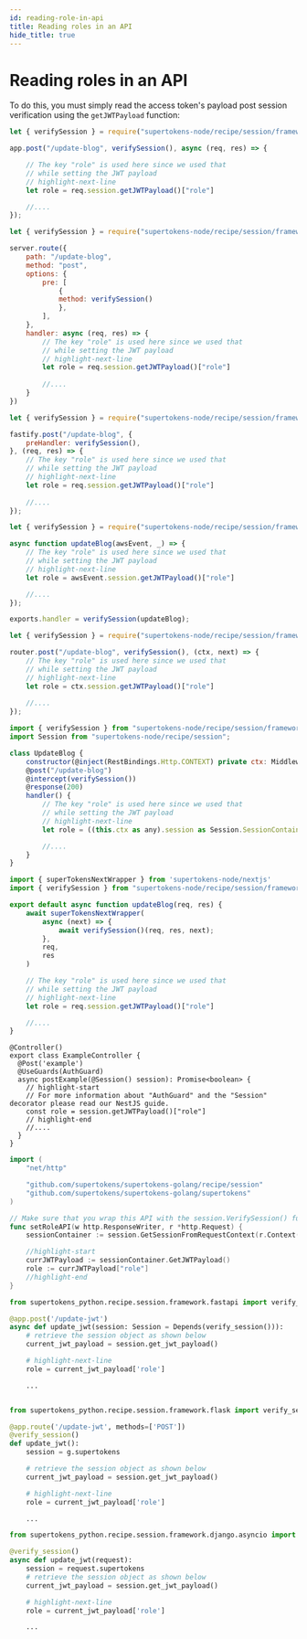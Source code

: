 ```yaml
---
id: reading-role-in-api
title: Reading roles in an API
hide_title: true
---
```


<!-- COPY DOCS -->
<!-- ./thirdpartyemailpassword/common-customizations/user-roles/reading-role-in-api.mdx -->


# Reading roles in an API

To do this, you must simply read the access token's payload post session verification using the `getJWTPayload` function:

<BackendSDKTabs>
<TabItem value="nodejs">
<NodeJSFrameworkSubTabs>
<TabItem value="express">

```jsx
let { verifySession } = require("supertokens-node/recipe/session/framework/express");

app.post("/update-blog", verifySession(), async (req, res) => {

    // The key "role" is used here since we used that
    // while setting the JWT payload 
    // highlight-next-line
    let role = req.session.getJWTPayload()["role"]

    //....
});
```
</TabItem>
<TabItem value="hapi">

```jsx
let { verifySession } = require("supertokens-node/recipe/session/framework/hapi");

server.route({
    path: "/update-blog",
    method: "post",
    options: {
        pre: [
            {
            method: verifySession()
            },
        ],
    },
    handler: async (req, res) => {
        // The key "role" is used here since we used that
        // while setting the JWT payload 
        // highlight-next-line
        let role = req.session.getJWTPayload()["role"]
        
        //....
    }
})
```
</TabItem>
<TabItem value="fastify">

```jsx
let { verifySession } = require("supertokens-node/recipe/session/framework/fastify");

fastify.post("/update-blog", {
    preHandler: verifySession(),
}, (req, res) => {
    // The key "role" is used here since we used that
    // while setting the JWT payload 
    // highlight-next-line
    let role = req.session.getJWTPayload()["role"]
    
    //....
});
```

</TabItem>
<TabItem value="awsLambda">

```jsx
let { verifySession } = require("supertokens-node/recipe/session/framework/awsLambda");

async function updateBlog(awsEvent, _) => {
    // The key "role" is used here since we used that
    // while setting the JWT payload 
    // highlight-next-line
    let role = awsEvent.session.getJWTPayload()["role"]

    //....
});

exports.handler = verifySession(updateBlog);

```

</TabItem>
<TabItem value="koa">

```jsx
let { verifySession } = require("supertokens-node/recipe/session/framework/koa");

router.post("/update-blog", verifySession(), (ctx, next) => {
    // The key "role" is used here since we used that
    // while setting the JWT payload 
    // highlight-next-line
    let role = ctx.session.getJWTPayload()["role"]
    
    //....
});
```

</TabItem>
<TabItem value="loopback">

```jsx
import { verifySession } from "supertokens-node/recipe/session/framework/loopback";
import Session from "supertokens-node/recipe/session";

class UpdateBlog {
    constructor(@inject(RestBindings.Http.CONTEXT) private ctx: MiddlewareContext) {}
    @post("/update-blog")
    @intercept(verifySession())
    @response(200)
    handler() {
        // The key "role" is used here since we used that
        // while setting the JWT payload 
        // highlight-next-line
        let role = ((this.ctx as any).session as Session.SessionContainer).session.getJWTPayload()["role"]

        //....
    }
}
```

</TabItem>
<TabItem value="nextjs">

```jsx
import { superTokensNextWrapper } from 'supertokens-node/nextjs'
import { verifySession } from "supertokens-node/recipe/session/framework/express";

export default async function updateBlog(req, res) {
    await superTokensNextWrapper(
        async (next) => {
            await verifySession()(req, res, next);
        },
        req,
        res
    )

    // The key "role" is used here since we used that
    // while setting the JWT payload 
    // highlight-next-line
    let role = req.session.getJWTPayload()["role"]

    //....
}
```

</TabItem>
<TabItem value="nestjs">

```tsx
@Controller()
export class ExampleController {
  @Post('example')
  @UseGuards(AuthGuard)
  async postExample(@Session() session): Promise<boolean> {
    // highlight-start
    // For more information about "AuthGuard" and the "Session" decorator please read our NestJS guide.
    const role = session.getJWTPayload()["role"]
    // highlight-end
    //....
  }
}
```
</TabItem>
</NodeJSFrameworkSubTabs>
</TabItem>
<TabItem value="go">

```go
import (
	"net/http"

	"github.com/supertokens/supertokens-golang/recipe/session"
	"github.com/supertokens/supertokens-golang/supertokens"
)

// Make sure that you wrap this API with the session.VerifySession() function
func setRoleAPI(w http.ResponseWriter, r *http.Request) {
	sessionContainer := session.GetSessionFromRequestContext(r.Context())

    //highlight-start
	currJWTPayload := sessionContainer.GetJWTPayload()
	role := currJWTPayload["role"]
    //highlight-end
}
```

</TabItem>
<TabItem value="python">

<PythonFrameworkSubTabs>
<TabItem value="fastapi">

```python
from supertokens_python.recipe.session.framework.fastapi import verify_session

@app.post('/update-jwt')
async def update_jwt(session: Session = Depends(verify_session())):
    # retrieve the session object as shown below
    current_jwt_payload = session.get_jwt_payload()

    # highlight-next-line
    role = current_jwt_payload['role']

    ...

```

</TabItem>
<TabItem value="flask">

```python

from supertokens_python.recipe.session.framework.flask import verify_session

@app.route('/update-jwt', methods=['POST'])
@verify_session()
def update_jwt():
    session = g.supertokens

    # retrieve the session object as shown below
    current_jwt_payload = session.get_jwt_payload()

    # highlight-next-line
    role = current_jwt_payload['role']

    ...

```

</TabItem>
<TabItem value="django">

```python
from supertokens_python.recipe.session.framework.django.asyncio import verify_session

@verify_session()
async def update_jwt(request):
    session = request.supertokens
    # retrieve the session object as shown below
    current_jwt_payload = session.get_jwt_payload()

    # highlight-next-line
    role = current_jwt_payload['role']

    ...
```

</TabItem>
</PythonFrameworkSubTabs>


</TabItem>
</BackendSDKTabs>
